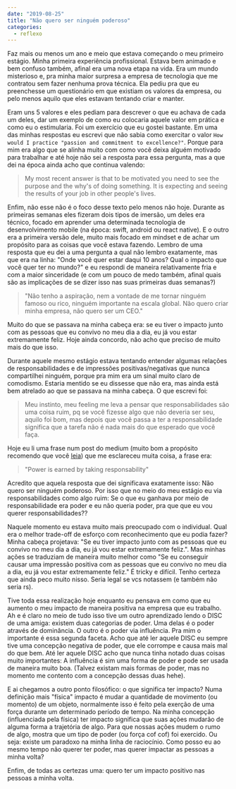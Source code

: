 ```yaml
---
date: "2019-08-25"
title: "Não quero ser ninguém poderoso"
categories:
  - reflexo
---
```

Faz mais ou menos um ano e meio que estava começando o meu primeiro estágio. Minha primeira experiência profissional. Estava bem animado e bem confuso também, afinal era uma nova etapa na vida. Era um mundo misterioso e, pra minha maior surpresa a empresa de tecnologia que me contratou sem fazer nenhuma prova técnica. Ela pediu pra que eu preenchesse um questionário em que existiam os valores da empresa, ou pelo menos aquilo que eles estavam tentando criar e manter.

Eram uns 5 valores e eles pediam para descrever o que eu achava de cada um deles, dar um exemplo de como eu colocaria aquele valor em prática e como eu o estimularia. Foi um exercício que eu gostei bastante. Em uma das minhas respostas eu escrevi que não sabia como exercitar o valor `How would I practice "passion and commitment to excellence?"`. Porque para mim era algo que se alinha muito com como você deixa alguém motivado para trabalhar e até hoje não sei a resposta para essa pergunta, mas a que dei na época ainda acho que continua valendo:

> My most recent answer is that to be motivated you need to see the purpose and the why's of doing something. It is expecting and seeing the results of your job in other people's lives.

Enfim, não esse não é o foco desse texto pelo menos não hoje. Durante as primeiras semanas eles fizeram dois tipos de imersão, um deles era técnico, focado em aprender uma determinada tecnologia de desenvolvimento mobile (na época: swift, android ou react native). E o outro era a primeira versão dele, muito mais focado em mindset e de achar um propósito para as coisas que você estava fazendo. Lembro de uma resposta que eu dei a uma pergunta a qual não lembro exatamente, mas que era na linha: "Onde você quer estar daqui 10 anos? Qual o impacto que você quer ter no mundo?" e eu respondi de maneira relativamente fria e com a maior sinceridade (e com um pouco de medo também, afinal quais são as implicações de se dizer isso nas suas primeiras duas semanas?)

> "Não tenho a aspiração, nem a vontade de me tornar ninguém famoso ou rico, ninguém importante na escala global. Não quero criar minha empresa, não quero ser um CEO."

Muito do que se passava na minha cabeça era: se eu tiver o impacto junto com as pessoas que eu convivo no meu dia a dia, eu já vou estar extremamente feliz. Hoje ainda concordo, não acho que preciso de muito mais do que isso.

Durante aquele mesmo estágio estava tentando entender algumas relações de responsabilidades e de impressões positivas/negativas que nunca compartilhei ninguém, porque pra mim era um sinal muito claro de comodismo. Estaria mentido se eu dissesse que não era, mas ainda está bem atrelado ao que se passava na minha cabeça. O que escrevi foi:

> Meu instinto, meu feeling me leva a pensar que responsabilidades são uma coisa ruim, pq se você fizesse algo que não deveria ser seu, aquilo foi bom, mas depois que você passa a ter a responsabilidade significa que a tarefa não é nada mais do que esperado que você faça.

Hoje eu li uma frase num post do medium (muito bom a propósito recomendo que você [leia](https://medium.com/the-caring-network-company/how-we-lead-bea339e597f3)) que me esclareceu muita coisa, a frase era:

> "Power is earned by taking responsability"

Acredito que aquela resposta que dei significava exatamente isso: Não quero ser ninguém poderoso. Por isso que no meio do meu estágio eu via responsabilidades como algo ruim: Se o que eu ganhava por meio de responsabilidade era poder e eu não queria poder, pra que que eu vou querer responsabilidades??

Naquele momento eu estava muito mais preocupado com o individual. Qual era o melhor trade-off de esforço com reconhecimento que eu podia fazer? Minha cabeça projetava: "Se eu tiver impacto junto com as pessoas que eu convivo no meu dia a dia, eu já vou estar extremamente feliz.". Mas minhas ações se traduziam de maneira muito melhor como "Se eu conseguir causar uma impressão positiva com as pessoas que eu convivo no meu dia a dia, eu já vou estar extremamente feliz." É tricky e difícil. Tenho certeza que ainda peco muito nisso. Seria legal se vcs notassem (e também não seria rs).

Tive toda essa realização hoje enquanto eu pensava em como que eu aumento o meu impacto de maneira positiva na empresa que eu trabalho. Ah e é claro no meio de tudo isso tive um outro aprendizado lendo o DISC de uma amiga: existem duas categorias de poder. Uma delas é o poder através de dominância. O outro é o poder via influência. Pra mim o importante é essa segunda faceta. Acho que até ler aquele DISC eu sempre tive uma concepção negativa de poder, que ele corrompe e causa mais mal do que bem. Até ler aquele DISC acho que nunca tinha notado duas coisas muito importantes: A influência é sim uma forma de poder e pode ser usada de maneira muito boa. (Talvez existam mais formas de poder, mas no momento me contento com a concepção dessas duas hehe).

E ai chegamos a outro ponto filosófico: o que significa ter impacto? Numa definição mais "física" impacto é mudar a quantidade de movimento (ou momento) de um objeto, normalmente isso é feito pela exerção de uma força durante um determinado período de tempo. Na minha concepção (influenciada pela física) ter impacto significa que suas ações mudarão de alguma forma a trajetória de algo. Para que nossas ações mudem o rumo de algo, mostra que um tipo de poder (ou força cof cof) foi exercido. Ou seja: existe um paradoxo na minha linha de raciocínio. Como posso eu ao mesmo tempo não querer ter poder, mas querer impactar as pessoas a minha volta?

Enfim, de todas as certezas uma: quero ter um impacto positivo nas pessoas a minha volta.